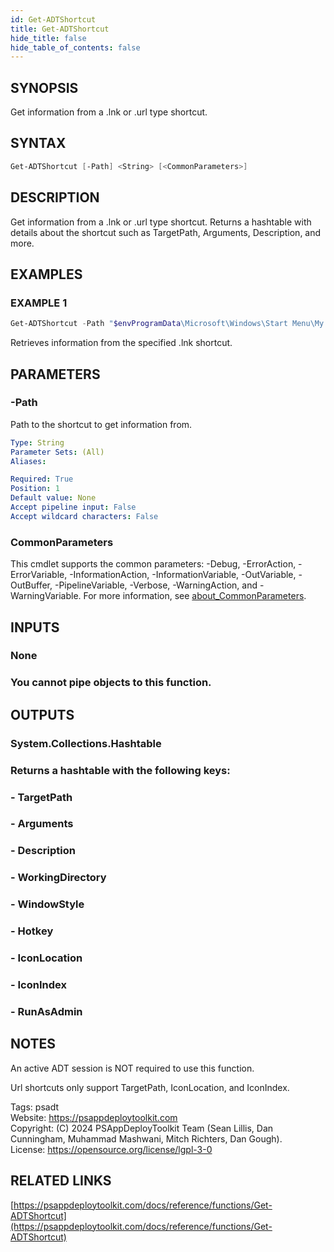 ```yaml
---
id: Get-ADTShortcut
title: Get-ADTShortcut
hide_title: false
hide_table_of_contents: false
---
```


## SYNOPSIS

Get information from a .lnk or .url type shortcut.

## SYNTAX

```powershell
Get-ADTShortcut [-Path] <String> [<CommonParameters>]
```

## DESCRIPTION

Get information from a .lnk or .url type shortcut.
Returns a hashtable with details about the shortcut such as TargetPath, Arguments, Description, and more.

## EXAMPLES

### EXAMPLE 1

```powershell
Get-ADTShortcut -Path "$envProgramData\Microsoft\Windows\Start Menu\My Shortcut.lnk"
```

Retrieves information from the specified .lnk shortcut.

## PARAMETERS

### -Path

Path to the shortcut to get information from.

```yaml
Type: String
Parameter Sets: (All)
Aliases:

Required: True
Position: 1
Default value: None
Accept pipeline input: False
Accept wildcard characters: False
```

### CommonParameters

This cmdlet supports the common parameters: -Debug, -ErrorAction, -ErrorVariable, -InformationAction, -InformationVariable, -OutVariable, -OutBuffer, -PipelineVariable, -Verbose, -WarningAction, and -WarningVariable. For more information, see [about_CommonParameters](http://go.microsoft.com/fwlink/?LinkID=113216).

## INPUTS

### None

### You cannot pipe objects to this function.
## OUTPUTS

### System.Collections.Hashtable

### Returns a hashtable with the following keys:
### - TargetPath
### - Arguments
### - Description
### - WorkingDirectory
### - WindowStyle
### - Hotkey
### - IconLocation
### - IconIndex
### - RunAsAdmin
## NOTES
An active ADT session is NOT required to use this function.

Url shortcuts only support TargetPath, IconLocation, and IconIndex.

Tags: psadt<br />
Website: https://psappdeploytoolkit.com<br />
Copyright: (C) 2024 PSAppDeployToolkit Team (Sean Lillis, Dan Cunningham, Muhammad Mashwani, Mitch Richters, Dan Gough).<br />
License: https://opensource.org/license/lgpl-3-0

## RELATED LINKS

[https://psappdeploytoolkit.com/docs/reference/functions/Get-ADTShortcut](https://psappdeploytoolkit.com/docs/reference/functions/Get-ADTShortcut)
